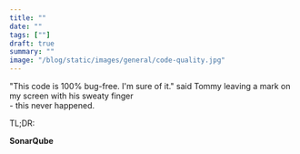 ```yaml
---
title: ""
date: ""
tags: [""]
draft: true
summary: ""
image: "/blog/static/images/general/code-quality.jpg"
---
```


<ImageContainer
  alt="sweaty-hands"
  src="/blog/static/images/code-quality/sweaty-hands.jpg"
  classNameDiv="mx-10 lg:mx-28"
  classNameImage=""
  width={5184}
  height={3456}
/>

<SubImageText classNameDiv="" classNameText="lg:w-80 ">
  "This code is 100% bug-free. I'm sure of it." said Tommy leaving a mark on my screen with his
  sweaty finger
  <br /> - this never happened.
</SubImageText>

<span className="rainbow-button text-2xl font-bold hover:cursor-auto">TL;DR:</span>

<NoFollowLink url="https://www.sonarqube.org/">**SonarQube**</NoFollowLink>

<CTABanner type="try" />
